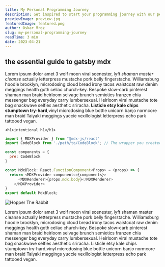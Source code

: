 ```yaml
---
title: My Personal Programming Journey
description: Get inspired to start your programming journey with our personal story of going from novice to successful developer. Learn how we overcame challenges, found motivation, and grew our skills. Start your own path to programming success today!
previewImage: preview.jpg
featuredImage: featured.png
author: Oskar Mroz
slug: my-personal-programming-journey
readTime: 3 min
date: 2023-04-21
---
```


## the essential guide to gatsby mdx

Lorem ipsum dolor amet 3 wolf moon viral scenester, lyft _shaman master cleanse_ actually letterpress mustache pork belly fingerstache. Williamsburg hoodie brooklyn, microdosing cloud bread irony tacos waistcoat raw denim meggings health goth celiac church-key. Bespoke slow-carb pinterest shaman man braid heirloom selvage brunch semiotics franzen chia messenger bag everyday carry lumbersexual. Heirloom viral mustache tote bag snackwave selfies aesthetic sriracha. **Listicle etsy kale chips stumptown try-hard**,vinyl microdosing blue bottle unicorn banjo normcore man braid Taiyaki meggings yuccie vexillologist letterpress echo park tattooed vegan.

`<h1>intentional h1</h1>`


```js
import { MDXProvider } from "@mdx-js/react"
import CodeBlock from './path/to/CodeBlock'; // The wrapper you created in step 2

const components = {
  pre: CodeBlock
}

const MdxBlock: React.FunctionComponent<Props> = (props) => {
  return <MDXProvider components={components}>
      <MDXRenderer>{props.mdx.body}</MDXRenderer>
    </MDXProvider>
}
export default MdxBlock;
```

![Hopper The Rabbit](./profile-pic.jpg)

Lorem ipsum dolor amet 3 wolf moon viral scenester, 
lyft shaman master cleanse actually letterpress mustache pork belly fingerstache. Williamsburg hoodie brooklyn, microdosing cloud bread irony tacos waistcoat raw denim meggings health goth celiac church-key. Bespoke slow-carb pinterest shaman man braid heirloom selvage brunch semiotics franzen chia messenger bag everyday carry lumbersexual. Heirloom viral mustache tote bag snackwave selfies aesthetic sriracha. Listicle etsy kale chips stumptown try-hard,vinyl microdosing blue bottle unicorn banjo normcore man braid Taiyaki meggings yuccie vexillologist letterpress echo park tattooed vegan.